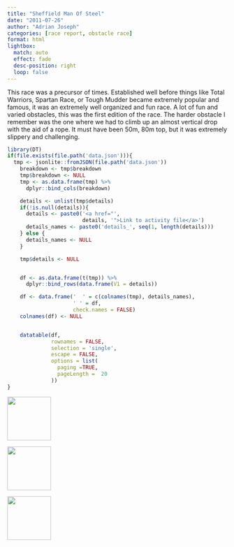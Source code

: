```yaml
---
title: "Sheffield Man Of Steel"
date: "2011-07-26"
author: "Adrian Joseph"
categories: [race report, obstacle race]
format: html
lightbox:
  match: auto
  effect: fade
  desc-position: right
  loop: false
---
```


This race was a precursor of times. Established well before things like Total Warriors, Spartan Race, or Tough Mudder became extremely popular and famous, it was an extremely well organized and fun race. A lot of fun and varied obstacles, this was the first edition of the race. The harder obstacle I remember was the one where we had to climb up an almost vertical drop with the aid of a rope. It must have been 50m, 80m top, but it was extremely slippery and challenging.

```r
library(DT)
if(file.exists(file.path('data.json'))){
  tmp <- jsonlite::fromJSON(file.path('data.json'))
    breakdown <- tmp$breakdown
    tmp$breakdown <- NULL
    tmp <- as.data.frame(tmp) %>%
      dplyr::bind_cols(breakdown)

    details <- unlist(tmp$details)
    if(!is.null(details)){
      details <- paste0('<a href="',
                        details, '">Link to activity file</a>')
      details_names <- paste0('details_', seq(1, length(details)))
    } else {
      details_names <- NULL
    }

    tmp$details <- NULL


    df <- as.data.frame(t(tmp)) %>%
      dplyr::bind_rows(data.frame(V1 = details))

    df <- data.frame('  ' = c(colnames(tmp), details_names),
                     ' ' = df,
                     check.names = FALSE)
    colnames(df) <- NULL


    datatable(df,
              rownames = FALSE,
              selection = 'single',
              escape = FALSE,
              options = list(
                paging =TRUE,
                pageLength =  20
              ))
}
```





::: {layout-ncol=4}
![](img_modal/00.png){ width="100" group="hi" }

![](img_modal/01.png){ width="100" group="hi" }

![](img_modal/02.jpg){ width="100" group="hi" }


:::
